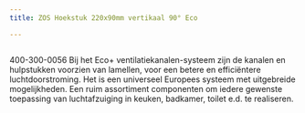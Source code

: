 ```yaml
---
title: ZOS Hoekstuk 220x90mm vertikaal 90° Eco

---
```



<Image src={imageProduct} width={imageProduct.width} alt="" />

400-300-0056
Bij het Eco+ ventilatiekanalen-systeem zijn de kanalen en hulpstukken voorzien van lamellen,
voor een betere en efficiëntere luchtdoorstroming. Het is een universeel Europees systeem met uitgebreide mogelijkheden.
Een ruim assortiment componenten om iedere gewenste toepassing van luchtafzuiging in keuken, badkamer, toilet e.d. te realiseren.

